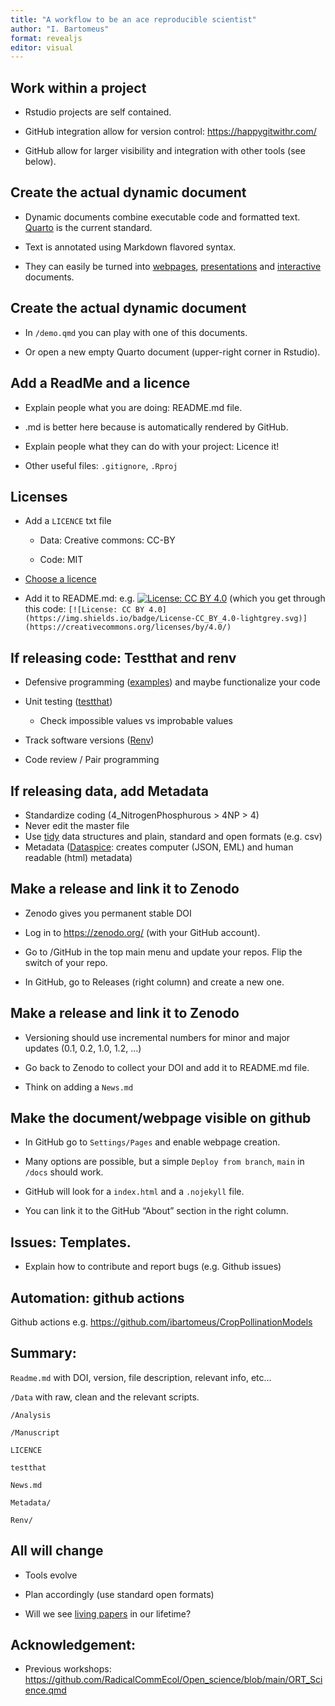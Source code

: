 ```yaml
---
title: "A workflow to be an ace reproducible scientist"
author: "I. Bartomeus"
format: revealjs
editor: visual
---
```


## Work within a project

-   Rstudio projects are self contained.

-   GitHub integration allow for version control: <https://happygitwithr.com/>

-   GitHub allow for larger visibility and integration with other tools (see below).

## Create the actual dynamic document

-   Dynamic documents combine executable code and formatted text. [Quarto](https://quarto.org/) is the current standard.

-   Text is annotated using Markdown flavored syntax.

-   They can easily be turned into [webpages](https://quarto.org/docs/websites/), [presentations](https://quarto.org/docs/presentations/) and [interactive](https://quarto.org/docs/interactive/) documents.

## Create the actual dynamic document

-   In `/demo.qmd` you can play with one of this documents.

-   Or open a new empty Quarto document (upper-right corner in Rstudio).

## Add a ReadMe and a licence

-   Explain people what you are doing: README.md file.

-   .md is better here because is automatically rendered by GitHub.

-   Explain people what they can do with your project: Licence it!

-   Other useful files: `.gitignore`, `.Rproj`

## Licenses

-   Add a `LICENCE` txt file

    -   Data: Creative commons: CC-BY

    -   Code: MIT

-   [Choose a licence](https://choosealicense.com/)

-   Add it to README.md: e.g. [![License: CC BY 4.0](https://img.shields.io/badge/License-CC_BY_4.0-lightgrey.svg)](https://creativecommons.org/licenses/by/4.0/) (which you get through this code: `[![License: CC BY 4.0](https://img.shields.io/badge/License-CC_BY_4.0-lightgrey.svg)](https://creativecommons.org/licenses/by/4.0/)`

## If releasing code: Testthat and renv

-   Defensive programming ([examples](http://adv-r.had.co.nz/Exceptions-Debugging.html#defensive-programming)) and maybe functionalize your code

-   Unit testing ([testthat](https://testthat.r-lib.org/))

    -   Check impossible values vs improbable values

-   Track software versions ([Renv](https://rstudio.github.io/renv/articles/renv.html))

-   Code review / Pair programming

## If releasing data, add Metadata

-   Standardize coding (4_NitrogenPhosphurous \> 4NP \> 4)
-   Never edit the master file
-   Use [tidy](http://vita.had.co.nz/papers/tidy-data.pdf) data structures and plain, standard and open formats (e.g. csv)
-   Metadata ([Dataspice](https://cran.r-project.org/web/packages/dataspice/vignettes/overview.html): creates computer (JSON, EML) and human readable (html) metadata)

## Make a release and link it to Zenodo

-   Zenodo gives you permanent stable DOI

-   Log in to <https://zenodo.org/> (with your GitHub account).

-   Go to /GitHub in the top main menu and update your repos. Flip the switch of your repo.

-   In GitHub, go to Releases (right column) and create a new one.

## Make a release and link it to Zenodo

-   Versioning should use incremental numbers for minor and major updates (0.1, 0.2, 1.0, 1.2, ...)

-   Go back to Zenodo to collect your DOI and add it to README.md file.

-   Think on adding a `News.md`

## Make the document/webpage visible on github 

-   In GitHub go to `Settings/Pages` and enable webpage creation.

-   Many options are possible, but a simple `Deploy from branch`, `main` in `/docs` should work.

-   GitHub will look for a `index.html` and a `.nojekyll` file.

-   You can link it to the GitHub "About" section in the right column.

## Issues: Templates.

-   Explain how to contribute and report bugs (e.g. Github issues)

## Automation: github actions

Github actions e.g. <https://github.com/ibartomeus/CropPollinationModels>

## Summary:

`Readme.md` with DOI, version, file description, relevant info, etc...

`/Data` with raw, clean and the relevant scripts.

`/Analysis`

`/Manuscript`

`LICENCE`

`testthat`

`News.md`

`Metadata/`

`Renv/`

## All will change

-   Tools evolve

-   Plan accordingly (use standard open formats)

-   Will we see [living papers]((e.g. living figures https://www.nature.com/articles/nature.2015.17382)) in our lifetime?

## Acknowledgement: 

-   Previous workshops: <https://github.com/RadicalCommEcol/Open_science/blob/main/ORT_Science.qmd>
